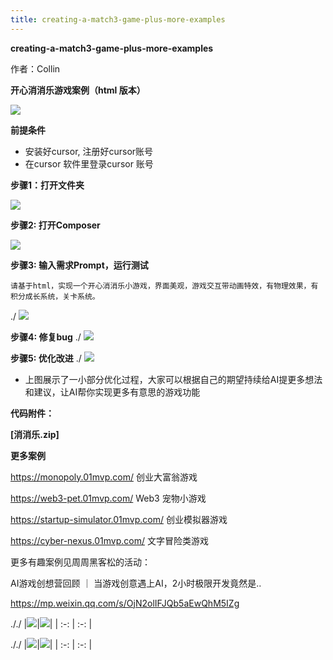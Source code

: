 ```yaml
---
title: creating-a-match3-game-plus-more-examples
---
```



**creating-a-match3-game-plus-more-examples**

作者：Collin

**开心消消乐游戏案例（html 版本）**

![](/images/creating-a-match3-game-plus-more-examples.001.png)

**前提条件**

- 安装好cursor, 注册好cursor账号
- 在cursor 软件里登录cursor 账号

**步骤1：打开文件夹**

![](/images/creating-a-match3-game-plus-more-examples.002.png)

**步骤2: 打开Composer**

![](/images/creating-a-match3-game-plus-more-examples.002.png)

**步骤3:  输入需求Prompt，运行测试**

```Plain Text
请基于html，实现一个开心消消乐小游戏，界面美观，游戏交互带动画特效，有物理效果，有积分成长系统，关卡系统。
```
./
![](/images/creating-a-match3-game-plus-more-examples.002.png)

**步骤4: 修复bug**
./
![](/images/creating-a-match3-game-plus-more-examples.002.png)

**步骤5: 优化改进**
./
![](/images/creating-a-match3-game-plus-more-examples.002.png)

- 上图展示了一小部分优化过程，大家可以根据自己的期望持续给AI提更多想法和建议，让AI帮你实现更多有意思的游戏功能

**代码附件：** 

**[消消乐.zip]**

**更多案例**

https://monopoly.01mvp.com/ 创业大富翁游戏

https://web3-pet.01mvp.com/ Web3 宠物小游戏

https://startup-simulator.01mvp.com/ 创业模拟器游戏

https://cyber-nexus.01mvp.com/ 文字冒险类游戏

更多有趣案例见周周黑客松的活动：

AI游戏创想营回顾 ｜ 当游戏创意遇上AI，2小时极限开发竟然是..

https://mp.weixin.qq.com/s/OjN2olIFJQb5aEwQhM5IZg

././
|![](/images/creating-a-match3-game-plus-more-examples.003.png)|![](/images/creating-a-match3-game-plus-more-examples.004.png)|
| :-: | :-: |

././
|![](/images/creating-a-match3-game-plus-more-examples.005.png)|![](/images/creating-a-match3-game-plus-more-examples.006.png)|
| :-: | :-: |



